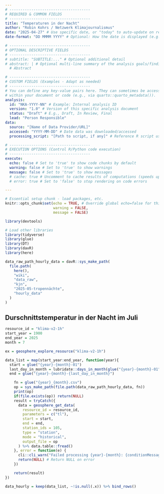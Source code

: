 ```yaml
---
# -------------------------------------
# REQUIRED & COMMON FIELDS
# -------------------------------------
title: "Temperaturen in der Nacht"
author: "Robin Kohrs / Netzwerk Klimajournalismus"
date: "2025-04-27" # Use specific date, or "today" to auto-update on render
date-format: "DD MMMM YYYY" # Optional: How the date is displayed (e.g., 17 October 2023)

# -------------------------------------
# OPTIONAL DESCRIPTIVE FIELDS
# -------------------------------------
# subtitle: "SUBTITLE:..." # Optional additional detail
# abstract: | # Optional multi-line summary of the analysis goals/findings
  # Abstract

# -------------------------------------
# CUSTOM FIELDS (Examples - Adapt as needed)
# -------------------------------------
# You can define any key-value pairs here. They can sometimes be accessed
# within your document or code (e.g., via quarto::quarto_metadata()).
analysis:
  id: "NKA-YYYY-NN" # Example: Internal analysis ID
  version: "1.0" # Version of this specific analysis document
  status: "Draft" # E.g., Draft, In Review, Final
  lead: "Person Responsible"
data:
  source: "[Name of Data Provider/URL]"
  accessed: "YYYY-MM-DD" # Date data was downloaded/accessed
  processing_script: "[Path to script, if any]" # Reference R script used

# -------------------------------------
# EXECUTION OPTIONS (Control R/Python code execution)
# -------------------------------------
execute:
  echo: false # Set to 'true' to show code chunks by default
  warning: false # Set to 'true' to show warnings
  message: false # Set to 'true' to show messages
  # cache: true # Uncomment to cache results of computations (speeds up re-rendering)
  # error: true # Set to 'false' to stop rendering on code errors

---
```





```r
# Essential setup chunk - load packages, etc.
knitr::opts_chunk$set(echo = TRUE, # Override global echo=false for this chunk if needed
                      warning = FALSE,
                      message = FALSE)

library(devtools)

# Load other libraries
library(tidyverse)
library(glue)
library(DT)
library(davR)
library(here)

data_raw_path_hourly_data = davR::sys_make_path(
  file.path(
    here(),
    "wiki",
    "data_raw",
    "kjn",
    "2025-05-tropennächte",
    "hourly_data"
  )
)

```


## Durschnittstemperatur in der Nacht im Juli


```r
resource_id = "klima-v2-1h"
start_year = 1900
end_year = 2025
month = 7

ex = geosphere_explore_resource("klima-v2-1h")

data_list = map(start_year:end_year, function(year){
  start = glue("{year}-{month}-01")
  last_day_in_month = lubridate::days_in_month(glue("{year}-{month}-01"))
  end = glue("{year}-{month}-{last_day_in_month}")

    fn = glue("{year}_{month}.csv")
    op = sys_make_path(file.path(data_raw_path_hourly_data, fn))
    print(op)
    if(file.exists(op)) return(NULL)
    result = tryCatch({
      data = geosphere_get_data(
        resource_id = resource_id,
        parameters = c("tl"),
        start = start,
        end = end,
        station_ids = 105,
        type = "station",
        mode = "historical",
        output_file = op
      ) %>% data.table::fread()
    }, error = function(e) {
      cli::cli_warn("Failed processing {year}-{month}: {conditionMessage(e)}")
      return(NULL) # Return NULL on error
    })

    return(result)
})

data_hourly = keep(data_list, ~!is.null(.x)) %>% bind_rows()
```





